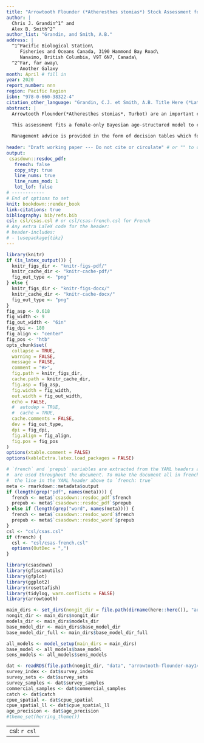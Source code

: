 ```yaml
---
title: "Arrowtooth Flounder (*Atheresthes stomias*) Stock Assessment for the West Coast of British Columbia in 2021"
author: |
  Chris J. Grandin^1^ and
  Alex B. Smith^2^
author_list: "Grandin, and Smith, A.B."
address: |
  ^1^Pacific Biological Station\
     Fisheries and Oceans Canada, 3190 Hammond Bay Road\
     Nanaimo, British Columbia, V9T 6N7, Canada\
  ^2^Far, far away\
     Another Galaxy
month: April # fill in
year: 2020
report_number: nnn
region: Pacific Region
isbn: "978-0-660-38322-4"
citation_other_language: "Grandin, C.J. et Smith, A.B. Title Here (*Latin Species Name*). DFO Secr. can. de consult. sci. du MPO. Doc. de rech 2019/nnn. iv + 13 p."
abstract: |
  Arrowtooth Flounder(*Atheresthes stomias*, Turbot) are an important component of the bottom trawl fishery in British Columbia. They are managed as a coastwide stock, with a TAC of 4,000 t and catch of 10,679 t in 2014. Prior to the introduction of freezer trawlers in the mid-2000s, most of the historical catch of Arrowtooth Flounder is understood to have been discarded at sea. This was largely due to proteolysis, which occurs in the muscle tissue of this species a short time after it is caught, making the flesh unpalatable. In the past decade, markets have been established for fillets that have been frozen at sea, and the freezer trawl fleet has taken an increasing proportion of the coastwide catch.

  This assessment fits a female-only Bayesian age-structured model to catch,survey and age-composition data from the years 1996-2019, for management areas 3CD (West Coast Vancouver Island), 5AB (Queen Charlotte Sound), 5CD (Hecate Strait), and 5E (West Coast Haida Gwaii). Catch data prior to the introduction of at-sea observers in 1996 were considered too unreliablefor inclusion in the assessment due to unknown quantities of discarding at sea.
  
  Management advice is provided in the form of decision tables which forecast the impacts of a range of 2020 catch levels on Arrowtooth Flounder stock status relative to these reference points. The Reference Case decision table suggests that a 2020 catch equal to any of the catch levels tested, ranging from 0 t to 30,000 t, would result in a 2021 biomass above all of the candidate biomass-based reference points tested, and 2020 harvest rate below the estimated UMSY. Large uncertainty in the assessment is, however emphasised. The magnitude of catch and discards prior to 1996 is a major source of uncertainty in this assessment that could provide critical information about the scale and productivity of this stock. Ageing of archived otoliths from the freezer trawl feet is a high priority recommendation.
  
header: "Draft working paper --- Do not cite or circulate" # or "" to omit
output:
 csasdown::resdoc_pdf:
   french: false
   copy_sty: true
   line_nums: true
   line_nums_mod: 1
   lot_lof: false
# ------------
# End of options to set
knit: bookdown::render_book
link-citations: true
bibliography: bib/refs.bib
csl: csl/csas.csl # or csl/csas-french.csl for French
# Any extra LaTeX code for the header:
# header-includes:
# - \usepackage{tikz}
---
```


```r
library(knitr)
if (is_latex_output()) {
  knitr_figs_dir <- "knitr-figs-pdf/"
  knitr_cache_dir <- "knitr-cache-pdf/"
  fig_out_type <- "png"
} else {
  knitr_figs_dir <- "knitr-figs-docx/"
  knitr_cache_dir <- "knitr-cache-docx/"
  fig_out_type <- "png"
}
fig_asp <- 0.618
fig_width <- 9
fig_out_width <- "6in"
fig_dpi <- 180
fig_align <- "center"
fig_pos <- "htb"
opts_chunk$set(
  collapse = TRUE,
  warning = FALSE,
  message = FALSE,
  comment = "#>",
  fig.path = knitr_figs_dir,
  cache.path = knitr_cache_dir,
  fig.asp = fig_asp,
  fig.width = fig_width,
  out.width = fig_out_width,
  echo = FALSE,
  #  autodep = TRUE,
  #  cache = TRUE,
  cache.comments = FALSE,
  dev = fig_out_type,
  dpi = fig_dpi,
  fig.align = fig_align,
  fig.pos = fig_pos
)
options(xtable.comment = FALSE)
options(kableExtra.latex.load_packages = FALSE)
```

```r
# `french` and `prepub` variables are extracted from the YAML headers above and
#  are used throughout the document. To make the document all in french, change
#  the line in the YAML header above to `french: true`
meta <- rmarkdown::metadata$output
if (length(grep("pdf", names(meta)))) {
  french <- meta$`csasdown::resdoc_pdf`$french
  prepub <- meta$`csasdown::resdoc_pdf`$prepub
} else if (length(grep("word", names(meta)))) {
  french <- meta$`csasdown::resdoc_word`$french
  prepub <- meta$`csasdown::resdoc_word`$prepub
}
csl <- "csl/csas.csl"
if (french) {
  csl <- "csl/csas-french.csl"
  options(OutDec = ",")
}

library(csasdown)
library(gfiscamutils)
library(gfplot)
library(ggplot2)
library(rosettafish)
library(tidylog, warn.conflicts = FALSE)
library(arrowtooth)

main_dirs <- set_dirs(nongit_dir = file.path(dirname(here::here()), "arrowtooth-nongit"))
nongit_dir <- main_dirs$nongit_dir
models_dir <- main_dirs$models_dir
base_model_dir <- main_dirs$base_model_dir
base_model_dir_full <- main_dirs$base_model_dir_full

all_models <- model_setup(main_dirs = main_dirs)
base_model <- all_models$base_model
sens_models <- all_models$sens_models

dat <- readRDS(file.path(nongit_dir, "data", "arrowtooth-flounder-may14-2021.rds"))
survey_index <- dat$survey_index
survey_sets <- dat$survey_sets
survey_samples <- dat$survey_samples
commercial_samples <- dat$commercial_samples
catch <- dat$catch
cpue_spatial <- dat$cpue_spatial
cpue_spatial_ll <- dat$cpue_spatial_ll
age_precision <- dat$age_precision
#theme_set(herring_theme())
```

---
csl: `r csl`    
---

